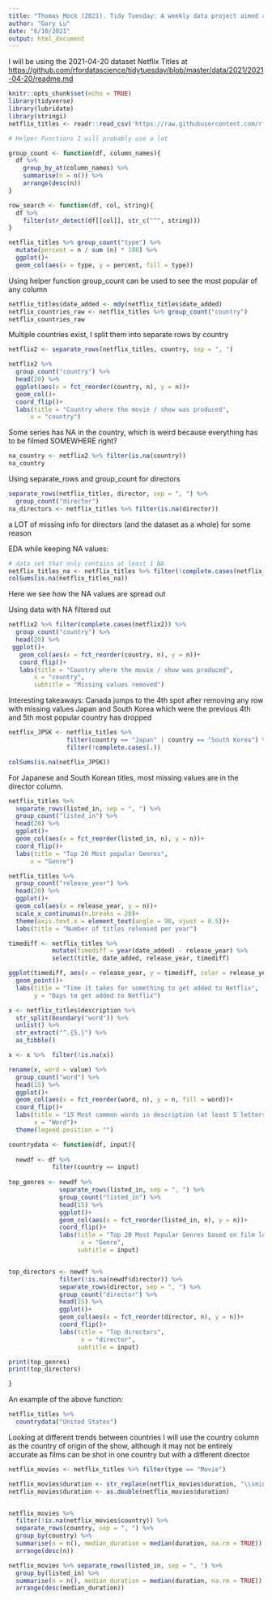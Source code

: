 ```yaml
---
title: "Thomas Mock (2021). Tidy Tuesday: A weekly data project aimed at the R ecosystem. https://github.com/rfordatascience/tidytuesday."
author: "Gary Lu"
date: "6/10/2021"
output: html_document
---
```


I will be using the 2021-04-20 dataset Netflix Titles at <https://github.com/rfordatascience/tidytuesday/blob/master/data/2021/2021-04-20/readme.md>
```r
knitr::opts_chunk$set(echo = TRUE)
library(tidyverse)
library(lubridate)
library(stringi)
netflix_titles <- readr::read_csv('https://raw.githubusercontent.com/rfordatascience/tidytuesday/master/data/2021/2021-04-20/netflix_titles.csv')
```

```r
# Helper Functions I will probably use a lot

group_count <- function(df, column_names){
  df %>% 
    group_by_at(column_names) %>% 
    summarise(n = n()) %>% 
    arrange(desc(n))
}

row_search <- function(df, col, string){
  df %>% 
    filter(str_detect(df[[col]], str_c("^", string)))
}
```

```r

netflix_titles %>% group_count("type") %>% 
  mutate(percent = n / sum (n) * 100) %>% 
  ggplot()+
  geom_col(aes(x = type, y = percent, fill = type))
```

Using helper function group_count can be used to see the most popular of any column

```r
netflix_titles$date_added <- mdy(netflix_titles$date_added)
netflix_countries_raw <- netflix_titles %>% group_count("country")
netflix_countries_raw
```

Multiple countries exist, I split them into separate rows by country

```r
netflix2 <- separate_rows(netflix_titles, country, sep = ", ")

netflix2 %>% 
  group_count("country") %>% 
  head(20) %>% 
  ggplot(aes(x = fct_reorder(country, n), y = n))+
  geom_col()+
  coord_flip()+
  labs(title = "Country where the movie / show was produced",
      x = "country")
```

Some series has NA in the country, which is weird because everything has to be filmed SOMEWHERE right?

```r
na_country <- netflix2 %>% filter(is.na(country))
na_country
```

Using separate_rows and group_count for directors
```r
separate_rows(netflix_titles, director, sep = ", ") %>%  
  group_count("director")
na_directors <- netflix_titles %>% filter(is.na(director))
```

a LOT of missing info for directors (and the dataset as a whole) for some reason

EDA while keeping NA values:

```r
# data set that only contains at least 1 NA
netflix_titles_na <- netflix_titles %>% filter(!complete.cases(netflix_titles))
colSums(is.na(netflix_titles_na))
```

Here we see how the NA values are spread out


Using data with NA filtered out
```r
netflix2 %>% filter(complete.cases(netflix2)) %>% 
  group_count("country") %>% 
  head(20) %>% 
 ggplot()+
   geom_col(aes(x = fct_reorder(country, n), y = n))+
   coord_flip()+
   labs(title = "Country where the movie / show was produced",
       x = "country",
       subtitle = "Missing values removed")
```

Interesting takeaways:
Canada jumps to the 4th spot after removing any row with missing values 
Japan and South Korea which were the previous 4th and 5th most popular country has dropped

```r
netflix_JPSK <- netflix_titles %>% 
                filter(country == "Japan" | country == "South Korea") %>% 
                filter(!complete.cases(.))

colSums(is.na(netflix_JPSK))
```

For Japanese and South Korean titles, most missing values are in the director column.

```r
netflix_titles %>% 
  separate_rows(listed_in, sep = ", ") %>% 
  group_count("listed_in") %>% 
  head(20) %>% 
  ggplot()+
  geom_col(aes(x = fct_reorder(listed_in, n), y = n))+
  coord_flip()+
  labs(title = "Top 20 Most popular Genres",
      x = "Genre")
```


```r
netflix_titles %>% 
  group_count("release_year") %>% 
  head(20) %>% 
  ggplot()+
  geom_col(aes(x = release_year, y = n))+
  scale_x_continuous(n.breaks = 20)+
  theme(axis.text.x = element_text(angle = 90, vjust = 0.5))+
  labs(title = "Number of titles released per year")
```

```r
timediff <- netflix_titles %>% 
            mutate(timediff = year(date_added) - release_year) %>% 
            select(title, date_added, release_year, timediff)

ggplot(timediff, aes(x = release_year, y = timediff, color = release_year))+
  geom_point()+
  labs(title = "Time it takes for something to get added to Netflix",
       y = "Days to get added to Netflix")
```

```r
x <- netflix_titles$description %>% 
  str_split(boundary("word")) %>% 
  unlist() %>% 
  str_extract("^.{5,}") %>% 
  as_tibble()

x <- x %>%  filter(!is.na(x))

rename(x, word = value) %>% 
  group_count("word") %>% 
  head(15) %>% 
  ggplot()+
  geom_col(aes(x = fct_reorder(word, n), y = n, fill = word))+
  coord_flip()+
  labs(title = "15 Most common words in description (at least 5 letters)",
       x = "Word")+
  theme(legend.position = "")
```
```r

countrydata <- function(df, input){
 
  newdf <- df %>% 
            filter(country == input)
  
top_genres <- newdf %>% 
              separate_rows(listed_in, sep = ", ") %>% 
              group_count("listed_in") %>% 
              head(15) %>% 
              ggplot()+
              geom_col(aes(x = fct_reorder(listed_in, n), y = n))+
              coord_flip()+
              labs(title = "Top 20 Most Popular Genres based on film location",
                    x = "Genre",
                   subtitle = input)


top_directors <- newdf %>%
              filter(!is.na(newdf$director)) %>% 
              separate_rows(director, sep = ", ") %>% 
              group_count("director") %>% 
              head(15) %>% 
              ggplot()+
              geom_col(aes(x = fct_reorder(director, n), y = n))+
              coord_flip()+
              labs(title = "Top directors",
                    x = "director",
                   subtitle = input)

print(top_genres)
print(top_directors)

}

```

An example of the above function:
```r
netflix_titles %>% 
  countrydata("United States")

```

Looking at different trends between countries*
*I will use the country column as the country of origin of the show, although it may not be entirely accurate as films can be shot in one country but with a different director

```r
netflix_movies <- netflix_titles %>% filter(type == "Movie")

netflix_movies$duration <- str_replace(netflix_movies$duration, "\\smin", replacement = "") #Removes min from duration column
netflix_movies$duration <- as.double(netflix_movies$duration)


netflix_movies %>% 
  filter(!is.na(netflix_movies$country)) %>%
  separate_rows(country, sep = ", ") %>% 
  group_by(country) %>% 
  summarise(n = n(), median_duration = median(duration, na.rm = TRUE)) %>% 
  arrange(desc(n))

netflix_movies %>% separate_rows(listed_in, sep = ", ") %>% 
  group_by(listed_in) %>% 
  summarise(n = n(), median_duration = median(duration, na.rm = TRUE)) %>% 
  arrange(desc(median_duration))
```

